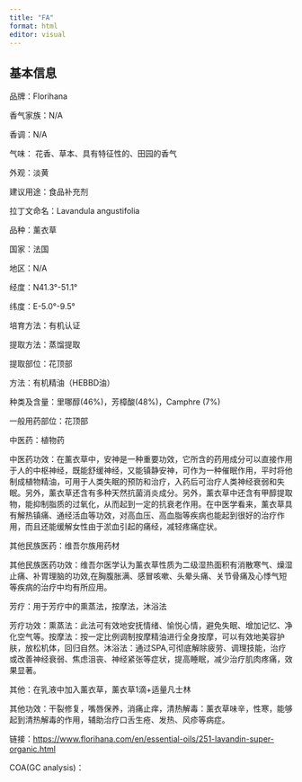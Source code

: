 ```yaml
---
title: "FA"
format: html
editor: visual
---
```


## 基本信息

品牌：Florihana

香气家族：N/A

香调：N/A

气味： 花香、草本、具有特征性的、田园的香气

外观：淡黄

建议用途：食品补充剂

拉丁文命名：Lavandula angustifolia

品种：薰衣草

国家：法国

地区：N/A

经度：N41.3°-51.1°

纬度：E-5.0°-9.5°

培育方法：有机认证

提取方法：蒸馏提取

提取部位：花顶部

方法：有机精油（HEBBD油）

种类及含量：里哪醇(46%)，芳樟酸(48%)，Camphre (7%)

一般用药部位：花顶部

中医药：植物药

中医药功效：在薰衣草中，安神是一种重要功效，它所含的药用成分可以直接作用于人的中枢神经，既能舒缓神经，又能镇静安神，可作为一种催眠作用，平时将他制成植物精油，可用于人类失眠的预防和治疗，入药后可治疗人类神经衰弱和失眠。另外，薰衣草还含有多种天然抗菌消炎成分。另外，薰衣草中还含有甲醇提取物，能抑制脂质的过氧化，从而起到一定的抗衰老作用。在中医学看来，薰衣草具有解热镇痛、通经活血等功效，对高血压、高血脂等疾病也能起到很好的治疗作用，而且还能缓解女性由于淤血引起的痛经，减轻疼痛症状。

其他民族医药：维吾尔族用药材

其他民族医药功效：维吾尔医学认为薰衣草性质为二级湿热面积有消散寒气、燥湿止痛、补胃理脑的功效,在胸腹胀满、感冒咳嗽、头晕头痛、关节骨痛及心悸气短等疾病的治疗中均有所应用。

芳疗：用于芳疗中的熏蒸法，按摩法，沐浴法

芳疗功效：熏蒸法：此法可有效地安抚情绪、愉悦心情，避免失眠、增加记忆、净化空气等。按摩法：按一定比例调制按摩精油进行全身按摩，可以有效地美容护肤，放松机体，回归自然。沐浴法：通过SPA,可彻底解除疲劳、调理技能，治疗或改善神经衰弱、焦虑沮丧、神经紧张等症状，提高睡眠，减少治疗肌肉疼痛，效果显著。

其他：在乳液中加入薰衣草，薰衣草1滴+适量凡士林

其他功效：干裂修复，嘴唇保养，消痛止痒，清热解毒：薰衣草味辛，性寒，能够起到清热解毒的作用，辅助治疗口舌生疮、发热、风疹等病症。

链接：<https://www.florihana.com/en/essential-oils/251-lavandin-super-organic.html>

COA(GC analysis)：
